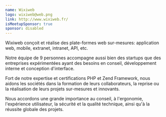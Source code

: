 ```yaml
---
name: Wixiweb
logo: wixiweb@web.png
link: http://www.wixiweb.fr/
isMeetupSponsor: true
sponsor: disabled
---
```


Wixiweb conçoit et réalise des plate-formes web sur-mesures: application web,
mobile, extranet, intranet, API, etc.

Notre équipe de 9 personnes accompagne aussi bien des startups que des
entreprises expérimentées ayant des besoins en conseil, développement interne
et conception d'interface.

Fort de notre expertise et certifications PHP et Zend Framework, nous aidons
les sociétés dans la formation de leurs collaborateurs, la reprise ou la
réalisation de leurs projets sur-mesures et innovants.

Nous accordons une grande importance au conseil, à l'ergonomie, l'expérience
utilisateur, la sécurité et la qualité technique, ainsi qu'à la réussite globale
des projets.
